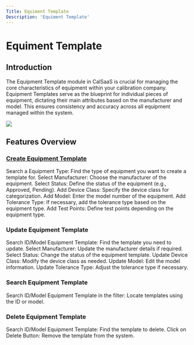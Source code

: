 ```yaml
---
Title: Equiment Template
Description: 'Equiment Template'
---
```

# Equiment Template

## Introduction

The Equipment Template module in CalSaaS is crucial for managing the core characteristics of equipment within your calibration company. Equipment Templates serve as the blueprint for individual pieces of equipment, dictating their main attributes based on the manufacturer and model. This ensures consistency and accuracy across all equipment managed within the system.

<img  src="/images/equipment-template/Home-Equipmenttemplate.gif">

## Features Overview

###  <a href="Equipment Template Create.mdx">Create Equipment Template</a>
Search a Equipment Type: Find the type of equipment you want to create a template for.
Select Manufacturer: Choose the manufacturer of the equipment.
Select Status: Define the status of the equipment (e.g., Approved, Pending).
Add Device Class: Specify the device class for categorization.
Add Model: Enter the model number of the equipment.
Add Tolerance Type: If necessary, add the tolerance type based on the equipment type.
Add Test Points: Define test points depending on the equipment type.

### Update Equipment Template
Search ID/Model Equipment Template: Find the template you need to update.
Select Manufacturer: Update the manufacturer details if required.
Select Status: Change the status of the equipment template.
Update Device Class: Modify the device class as needed.
Update Model: Edit the model information.
Update Tolerance Type: Adjust the tolerance type if necessary.

### Search Equipment Template
Search ID/Model Equipment Template in the filter: Locate templates using the ID or model.

### Delete Equipment Template
Search ID/Model Equipment Template: Find the template to delete.
Click on Delete Button: Remove the template from the system.





